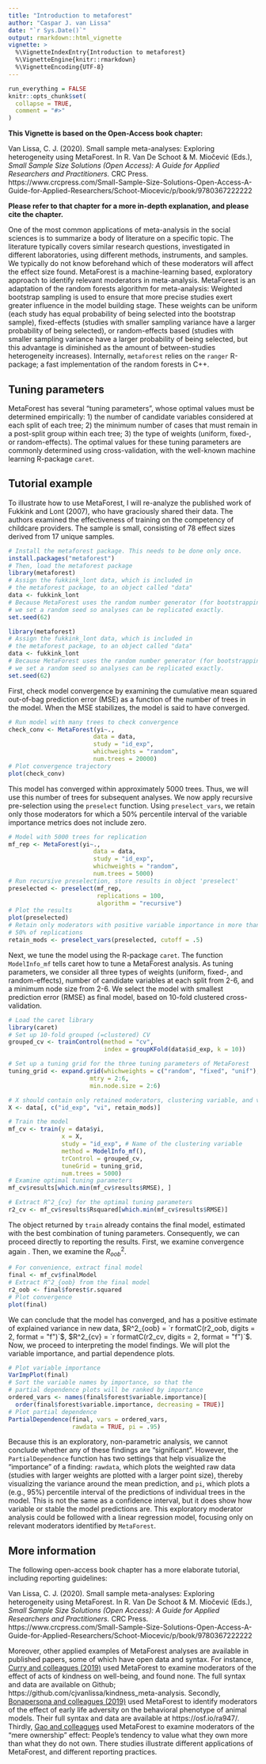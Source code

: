 ```yaml
---
title: "Introduction to metaforest"
author: "Caspar J. van Lissa"
date: "`r Sys.Date()`"
output: rmarkdown::html_vignette
vignette: >
  %\VignetteIndexEntry{Introduction to metaforest}
  %\VignetteEngine{knitr::rmarkdown}
  %\VignetteEncoding{UTF-8}
---
```


```r
run_everything = FALSE
knitr::opts_chunk$set(
  collapse = TRUE,
  comment = "#>"
)
```

**This Vignette is based on the Open-Access book chapter:**

Van Lissa, C. J. (2020). Small sample meta-analyses: Exploring heterogeneity using MetaForest. In R. Van De Schoot & M. Miočević (Eds.), *Small Sample Size Solutions (Open Access): A Guide for Applied Researchers and Practitioners.* CRC Press. https://www.crcpress.com/Small-Sample-Size-Solutions-Open-Access-A-Guide-for-Applied-Researchers/Schoot-Miocevic/p/book/9780367222222

**Please refer to that chapter for a more in-depth explanation, and please cite the chapter.**

One of the most common applications of meta-analysis in the social sciences is to summarize a body of literature on a specific topic. The literature typically covers similar research questions, investigated in different laboratories, using different methods, instruments, and samples. We typically do not know beforehand which of these moderators will affect the effect size found. MetaForest is a machine-learning based, exploratory approach to identify relevant moderators in meta-analysis. MetaForest is an adaptation of the random forests algorithm for meta-analysis: Weighted bootstrap sampling is used to ensure that more precise studies exert greater influence in the model building stage. These weights can be uniform (each study has equal probability of being selected into the bootstrap sample), fixed-effects (studies with smaller sampling variance have a larger probability of being selected), or random-effects based (studies with smaller sampling variance have a larger probability of being selected, but this advantage is diminished as the amount of between-studies heterogeneity increases). Internally, `metaforest` relies on the `ranger` R-package; a fast implementation of the random forests in C++.

## Tuning parameters

MetaForest has several "tuning parameters", whose optimal values must be determined empirically: 1) the number of candidate variables considered at each split of each tree; 2) the minimum number of cases that must remain in a post-split group within each tree; 3) the type of weights (uniform, fixed-, or random-effects). The optimal values for these tuning parameters are commonly determined using cross-validation, with the well-known machine learning R-package `caret`.


## Tutorial example

To illustrate how to use MetaForest, I will re-analyze the published work of Fukkink and Lont (2007), who have graciously shared their data. The authors examined the effectiveness of training on the competency of childcare providers. The sample is small, consisting of 78 effect sizes derived from 17 unique samples. 

```r
# Install the metaforest package. This needs to be done only once.
install.packages("metaforest")
# Then, load the metaforest package
library(metaforest)
# Assign the fukkink_lont data, which is included in
# the metaforest package, to an object called "data"
data <- fukkink_lont
# Because MetaForest uses the random number generator (for bootstrapping),
# we set a random seed so analyses can be replicated exactly.
set.seed(62)
```
```r
library(metaforest)
# Assign the fukkink_lont data, which is included in
# the metaforest package, to an object called "data"
data <- fukkink_lont
# Because MetaForest uses the random number generator (for bootstrapping),
# we set a random seed so analyses can be replicated exactly.
set.seed(62)
```

First, check model convergence by examining the cumulative mean squared out-of-bag prediction error (MSE) as a function of the number of trees in the model. When the MSE stabilizes, the model is said to have converged. 

```r
# Run model with many trees to check convergence
check_conv <- MetaForest(yi~.,
                        data = data,
                        study = "id_exp",
                        whichweights = "random",
                        num.trees = 20000)
# Plot convergence trajectory
plot(check_conv)
```

This model has converged within approximately 5000 trees. Thus, we will use this number of trees for subsequent analyses. We now apply recursive pre-selection using the `preselect` function. Using `preselect_vars`, we retain only those moderators for which a 50% percentile interval of the variable importance metrics does not include zero.

```r
# Model with 5000 trees for replication
mf_rep <- MetaForest(yi~.,
                        data = data,
                        study = "id_exp",
                        whichweights = "random",
                        num.trees = 5000)
# Run recursive preselection, store results in object 'preselect'
preselected <- preselect(mf_rep,
                         replications = 100,
                         algorithm = "recursive")
# Plot the results
plot(preselected)
# Retain only moderators with positive variable importance in more than
# 50% of replications
retain_mods <- preselect_vars(preselected, cutoff = .5)
```

Next, we tune the model using the R-package `caret`. The function `ModelInfo_mf` tells caret how to tune a MetaForest analysis. As tuning parameters, we consider all three types of weights (uniform, fixed-, and random-effects), number of candidate variables at each split from 2-6, and a minimum node size from 2-6. We select the model with smallest prediction error (RMSE) as final model, based on 10-fold clustered cross-validation.

```r
# Load the caret library
library(caret)
# Set up 10-fold grouped (=clustered) CV
grouped_cv <- trainControl(method = "cv", 
                           index = groupKFold(data$id_exp, k = 10))

# Set up a tuning grid for the three tuning parameters of MetaForest
tuning_grid <- expand.grid(whichweights = c("random", "fixed", "unif"),
                       mtry = 2:6,
                       min.node.size = 2:6)

# X should contain only retained moderators, clustering variable, and vi
X <- data[, c("id_exp", "vi", retain_mods)]

# Train the model
mf_cv <- train(y = data$yi,
               x = X,
               study = "id_exp", # Name of the clustering variable
               method = ModelInfo_mf(), 
               trControl = grouped_cv,
               tuneGrid = tuning_grid,
               num.trees = 5000)
# Examine optimal tuning parameters
mf_cv$results[which.min(mf_cv$results$RMSE), ]

# Extract R^2_{cv} for the optimal tuning parameters
r2_cv <- mf_cv$results$Rsquared[which.min(mf_cv$results$RMSE)]
```

The object returned by `train` already contains the final model, estimated with the best combination of tuning parameters. Consequently, we can proceed directly to reporting the results. First, we examine convergence again . Then, we examine the $R^2_{oob}$.


```r
# For convenience, extract final model
final <- mf_cv$finalModel
# Extract R^2_{oob} from the final model
r2_oob <- final$forest$r.squared
# Plot convergence
plot(final)
```


We can conclude that the model has converged, and has a positive estimate of explained variance in new data, $R^2_{oob} = `r formatC(r2_oob, digits = 2, format = "f")`$, $R^2_{cv} = `r formatC(r2_cv, digits = 2, format = "f")`$. Now, we proceed to interpreting the model findings. We will plot the variable importance, and partial dependence plots.

```r
# Plot variable importance
VarImpPlot(final)
# Sort the variable names by importance, so that the
# partial dependence plots will be ranked by importance
ordered_vars <- names(final$forest$variable.importance)[
  order(final$forest$variable.importance, decreasing = TRUE)]
# Plot partial dependence
PartialDependence(final, vars = ordered_vars,
                  rawdata = TRUE, pi = .95)
```

Because this is an exploratory, non-parametric analysis, we cannot conclude whether any of these findings are "significant". However, the `PartialDependence` function has two settings that help visualize the "importance" of a finding: `rawdata`, which plots the weighted raw data (studies with larger weights are plotted with a larger point size), thereby visualizing the variance around the mean prediction, and `pi`, which plots a (e.g., 95%) percentile interval of the predictions of individual trees in the model. This is not the same as a confidence interval, but it does show how variable or stable the model predictions are. This exploratory moderator analysis could be followed with a linear regression model, focusing only on relevant moderators identified by `MetaForest`.

## More information

The following open-access book chapter has a more elaborate tutorial, including reporting guidelines:

Van Lissa, C. J. (2020). Small sample meta-analyses: Exploring heterogeneity using MetaForest. In R. Van De Schoot & M. Miočević (Eds.), *Small Sample Size Solutions (Open Access): A Guide for Applied Researchers and Practitioners.* CRC Press. https://www.crcpress.com/Small-Sample-Size-Solutions-Open-Access-A-Guide-for-Applied-Researchers/Schoot-Miocevic/p/book/9780367222222

Moreover, other applied examples of MetaForest analyses are available in published papers, some of which have open data and syntax. For instance, [Curry and colleagues (2019)](http://www.sciencedirect.com/science/article/pii/S0022103117303451) used MetaForest to examine moderators of the effect of acts of kindness on well-being, and found none. The full syntax and data are available on Github; https://github.com/cjvanlissa/kindness_meta-analysis. Secondly, [Bonapersona and colleagues (2019)](http://www.sciencedirect.com/science/article/pii/S014976341930168X) used MetaForest to identify moderators of the effect of early life adversity on the behavioral phenotype of animal models. Their full syntax and data are available at https://osf.io/ra947/. Thirdly, [Gao and colleagues](http://rgdoi.net/10.13140/RG.2.2.13568.33287/1) used MetaForest to examine moderators of the "mere ownership" effect: People's tendency to value what they own more than what they do not own. There studies illustrate different applications of MetaForest, and different reporting practices.
